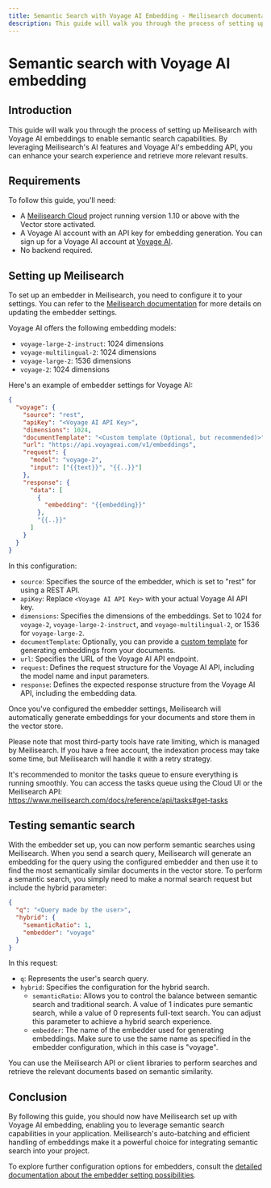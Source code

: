 ```yaml
---
title: Semantic Search with Voyage AI Embedding - Meilisearch documentation
description: This guide will walk you through the process of setting up Meilisearch with Voyage AI embeddings to enable semantic search capabilities.
---
```


# Semantic search with Voyage AI embedding

## Introduction

This guide will walk you through the process of setting up Meilisearch with Voyage AI embeddings to enable semantic search capabilities. By leveraging Meilisearch's AI features and Voyage AI's embedding API, you can enhance your search experience and retrieve more relevant results.

## Requirements

To follow this guide, you'll need:

- A [Meilisearch Cloud](https://www.meilisearch.com/cloud?utm_campaign=vector-search&utm_source=docs&utm_medium=voyage-embeddings-guide) project running version 1.10 or above with the Vector store activated.
- A Voyage AI account with an API key for embedding generation. You can sign up for a Voyage AI account at [Voyage AI](https://www.voyageai.com/).
- No backend required.

## Setting up Meilisearch

To set up an embedder in Meilisearch, you need to configure it to your settings. You can refer to the [Meilisearch documentation](https://www.meilisearch.com/docs/reference/api/settings#update-embedder-settings) for more details on updating the embedder settings.

Voyage AI offers the following embedding models:

- `voyage-large-2-instruct`: 1024 dimensions
- `voyage-multilingual-2`: 1024 dimensions
- `voyage-large-2`: 1536 dimensions
- `voyage-2`: 1024 dimensions

Here's an example of embedder settings for Voyage AI:

```json
{
  "voyage": {
    "source": "rest",
    "apiKey": "<Voyage AI API Key>",
    "dimensions": 1024,
    "documentTemplate": "<Custom template (Optional, but recommended)>",
    "url": "https://api.voyageai.com/v1/embeddings",
    "request": {
      "model": "voyage-2",
      "input": ["{{text}}", "{{..}}"]
    },
    "response": {
      "data": [
        {
          "embedding": "{{embedding}}"
        },
        "{{..}}"
      ]
    }
  }
}
```

In this configuration:

- `source`: Specifies the source of the embedder, which is set to "rest" for using a REST API.
- `apiKey`: Replace `<Voyage AI API Key>` with your actual Voyage AI API key.
- `dimensions`: Specifies the dimensions of the embeddings. Set to 1024 for `voyage-2`, `voyage-large-2-instruct`, and `voyage-multilingual-2`, or 1536 for `voyage-large-2`.
- `documentTemplate`: Optionally, you can provide a [custom template](https://www.meilisearch.com/docs/learn/ai-powered-search/getting_started_with_ai_search#documenttemplate) for generating embeddings from your documents.
- `url`: Specifies the URL of the Voyage AI API endpoint.
- `request`: Defines the request structure for the Voyage AI API, including the model name and input parameters.
- `response`: Defines the expected response structure from the Voyage AI API, including the embedding data.

Once you've configured the embedder settings, Meilisearch will automatically generate embeddings for your documents and store them in the vector store.

Please note that most third-party tools have rate limiting, which is managed by Meilisearch. If you have a free account, the indexation process may take some time, but Meilisearch will handle it with a retry strategy.

It's recommended to monitor the tasks queue to ensure everything is running smoothly. You can access the tasks queue using the Cloud UI or the Meilisearch API: https://www.meilisearch.com/docs/reference/api/tasks#get-tasks

## Testing semantic search

With the embedder set up, you can now perform semantic searches using Meilisearch. When you send a search query, Meilisearch will generate an embedding for the query using the configured embedder and then use it to find the most semantically similar documents in the vector store.
To perform a semantic search, you simply need to make a normal search request but include the hybrid parameter:

```json
{
  "q": "<Query made by the user>",
  "hybrid": {
    "semanticRatio": 1,
    "embedder": "voyage"
  }
}
```

In this request:

- `q`: Represents the user's search query.
- `hybrid`: Specifies the configuration for the hybrid search.
  - `semanticRatio`: Allows you to control the balance between semantic search and traditional search. A value of 1 indicates pure semantic search, while a value of 0 represents full-text search. You can adjust this parameter to achieve a hybrid search experience.
  - `embedder`: The name of the embedder used for generating embeddings. Make sure to use the same name as specified in the embedder configuration, which in this case is "voyage".

You can use the Meilisearch API or client libraries to perform searches and retrieve the relevant documents based on semantic similarity.

## Conclusion

By following this guide, you should now have Meilisearch set up with Voyage AI embedding, enabling you to leverage semantic search capabilities in your application. Meilisearch's auto-batching and efficient handling of embeddings make it a powerful choice for integrating semantic search into your project.

To explore further configuration options for embedders, consult the [detailed documentation about the embedder setting possibilities](https://www.meilisearch.com/docs/reference/api/settings#embedders-experimental).
